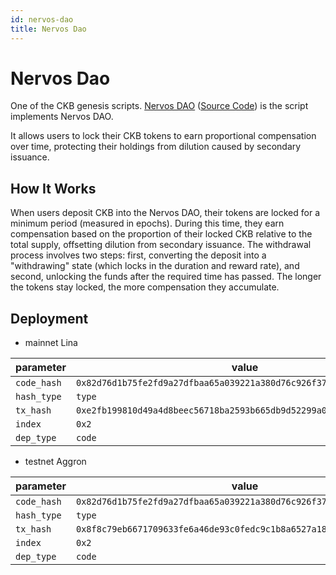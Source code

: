 ```yaml
---
id: nervos-dao
title: Nervos Dao
---
```


# Nervos Dao

One of the CKB genesis scripts. [Nervos DAO](https://github.com/nervosnetwork/rfcs/blob/master/rfcs/0023-dao-deposit-withdraw/0023-dao-deposit-withdraw.md) ([Source Code](https://github.com/nervosnetwork/ckb-system-scripts/blob/master/c/dao.c)) is the script implements Nervos DAO.

It allows users to lock their CKB tokens to earn proportional compensation over time, protecting their holdings from dilution caused by secondary issuance.

## How It Works

When users deposit CKB into the Nervos DAO, their tokens are locked for a minimum period (measured in epochs). During this time, they earn compensation based on the proportion of their locked CKB relative to the total supply, offsetting dilution from secondary issuance. The withdrawal process involves two steps: first, converting the deposit into a "withdrawing" state (which locks in the duration and reward rate), and second, unlocking the funds after the required time has passed. The longer the tokens stay locked, the more compensation they accumulate.

## Deployment

- mainnet Lina

| parameter   | value                                                                |
| ----------- | -------------------------------------------------------------------- |
| `code_hash` | `0x82d76d1b75fe2fd9a27dfbaa65a039221a380d76c926f378d3f81cf3e7e13f2e` |
| `hash_type` | `type`                                                               |
| `tx_hash`   | `0xe2fb199810d49a4d8beec56718ba2593b665db9d52299a0f9e6e75416d73ff5c` |
| `index`     | `0x2`                                                                |
| `dep_type`  | `code`                                                               |

- testnet Aggron

| parameter   | value                                                                |
| ----------- | -------------------------------------------------------------------- |
| `code_hash` | `0x82d76d1b75fe2fd9a27dfbaa65a039221a380d76c926f378d3f81cf3e7e13f2e` |
| `hash_type` | `type`                                                               |
| `tx_hash`   | `0x8f8c79eb6671709633fe6a46de93c0fedc9c1b8a6527a18d3983879542635c9f` |
| `index`     | `0x2`                                                                |
| `dep_type`  | `code`                                                               |
